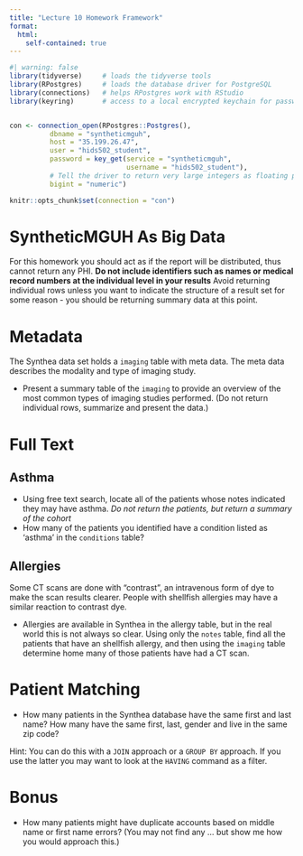 ```yaml
---
title: "Lecture 10 Homework Framework"
format: 
  html:
    self-contained: true
---
```


```r
#| warning: false
library(tidyverse)     # loads the tidyverse tools
library(RPostgres)     # loads the database driver for PostgreSQL
library(connections)   # helps RPostgres work with RStudio
library(keyring)       # access to a local encrypted keychain for passwords


con <- connection_open(RPostgres::Postgres(),
          dbname = "syntheticmguh",
          host = "35.199.26.47",
          user = "hids502_student",
          password = key_get(service = "syntheticmguh", 
                             username = "hids502_student"),
          # Tell the driver to return very large integers as floating point (vs truncating them)
          bigint = "numeric")

knitr::opts_chunk$set(connection = "con")
```

# SyntheticMGUH As Big Data

For this homework you should act as if the report will be distributed, thus cannot return any PHI. **Do not include identifiers such as names or medical record numbers at the individual level in your results** Avoid returning individual rows unless you want to indicate the structure of a result set for some reason - you should be returning summary data at this point.



# Metadata

The Synthea data set holds a `imaging` table with meta data. The meta data describes the modality and type of imaging study. 

 * Present a summary table of the `imaging` to provide an overview of the most common types of imaging studies performed. (Do not return individual rows, summarize and present the data.)


# Full Text

## Asthma

 * Using free text search, locate all of the patients whose notes indicated they may have asthma. *Do not return the patients, but return a summary of the cohort*
 * How many of the patients you identified have a condition listed as 'asthma' in the `conditions` table?


## Allergies

Some CT scans are done with "contrast", an intravenous form of dye to make the scan results clearer. People with shellfish allergies may have a similar reaction to contrast dye.

 * Allergies are available in Synthea in the allergy table, but in the real world this is not always so clear. Using only the `notes` table, find all the patients that have an shellfish allergy, and then using the `imaging` table determine home many of those patients have had a CT scan.

# Patient Matching

 * How many patients in the Synthea database have the same first and last name? How many have the same first, last, gender and live in the same zip code?

Hint: You can do this with a `JOIN` approach or a `GROUP BY` approach. If you use the latter you may want to look at the `HAVING` command as a filter.

# Bonus

* How many patients might have duplicate accounts based on middle name or first name errors? (You may not find any ... but show me how you would approach this.)
